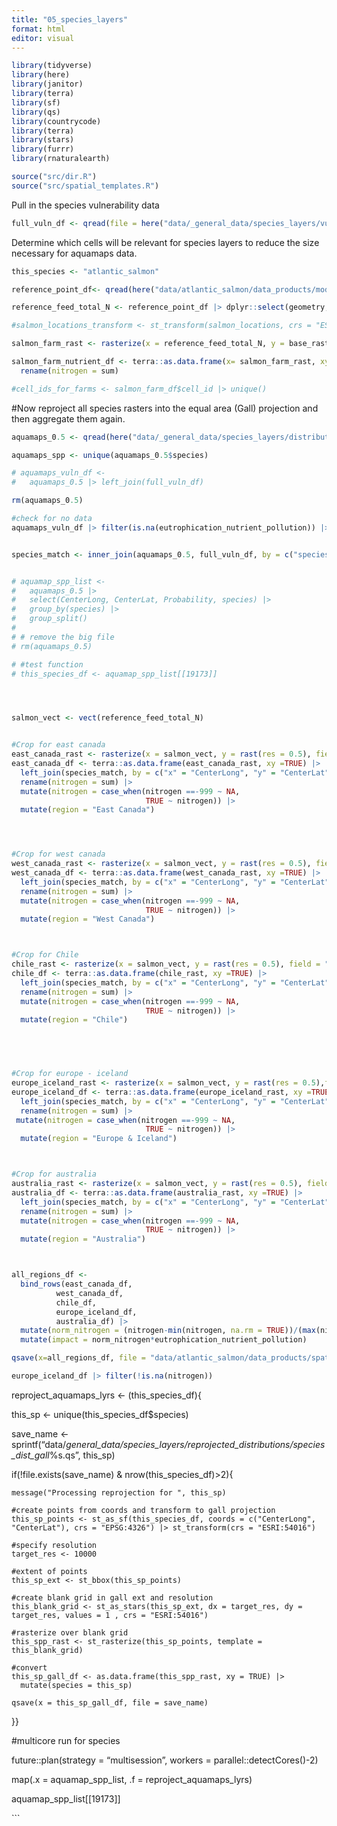 ```yaml
---
title: "05_species_layers"
format: html
editor: visual
---
```


```r
library(tidyverse)
library(here)
library(janitor)
library(terra)
library(sf)
library(qs)
library(countrycode)
library(terra)
library(stars)
library(furrr)
library(rnaturalearth)

source("src/dir.R")
source("src/spatial_templates.R")
```

Pull in the species vulnerability data

```r
full_vuln_df <- qread(file = here("data/_general_data/species_layers/vulnerabilities/marine_spp_vulnerabilities_eutrophication.qs")) 

```

Determine which cells will be relevant for species layers to reduce the size necessary for aquamaps data.

```r

this_species <- "atlantic_salmon"

reference_point_df<- qread(here("data/atlantic_salmon/data_products/model_summaries/reference/nitrogen_summary.qs"))

reference_feed_total_N <- reference_point_df |> dplyr::select(geometry, total_N_mean) 

#salmon_locations_transform <- st_transform(salmon_locations, crs = "ESRI:54016")

salmon_farm_rast <- rasterize(x = reference_feed_total_N, y = base_rast, field = "total_N_mean", fun = sum)

salmon_farm_nutrient_df <- terra::as.data.frame(x= salmon_farm_rast, xy = TRUE) |> 
  rename(nitrogen = sum) 

#cell_ids_for_farms <- salmon_farm_df$cell_id |> unique()


```

#Now reproject all species rasters into the equal area (Gall) projection and then aggregate them again.

```r
aquamaps_0.5 <- qread(here("data/_general_data/species_layers/distribution/aquamaps_0.5d.qs"))

aquamaps_spp <- unique(aquamaps_0.5$species)

# aquamaps_vuln_df <- 
#   aquamaps_0.5 |> left_join(full_vuln_df)

rm(aquamaps_0.5)

#check for no data
aquamaps_vuln_df |> filter(is.na(eutrophication_nutrient_pollution)) |> pull(species) |> unique() |> length()


species_match <- inner_join(aquamaps_0.5, full_vuln_df, by = c("species"))


# aquamap_spp_list <- 
#   aquamaps_0.5 |> 
#   select(CenterLong, CenterLat, Probability, species) |> 
#   group_by(species) |> 
#   group_split()
# 
# # remove the big file
# rm(aquamaps_0.5)

# #test function
# this_species_df <- aquamap_spp_list[[19173]]




salmon_vect <- vect(reference_feed_total_N)


#Crop for east canada
east_canada_rast <- rasterize(x = salmon_vect, y = rast(res = 0.5), field = "total_N_mean", fun = sum) |> crop(ext(east_canada_bbox))|> subst(NA, -999)
east_canada_df <- terra::as.data.frame(east_canada_rast, xy =TRUE) |> 
  left_join(species_match, by = c("x" = "CenterLong", "y" = "CenterLat")) |> 
  rename(nitrogen = sum) |> 
  mutate(nitrogen = case_when(nitrogen ==-999 ~ NA,
                              TRUE ~ nitrogen)) |>  
  mutate(region = "East Canada")




#Crop for west canada
west_canada_rast <- rasterize(x = salmon_vect, y = rast(res = 0.5), field = "total_N_mean", fun = sum) |> crop(ext(west_canada_bbox)) |> subst(NA, -999)
west_canada_df <- terra::as.data.frame(west_canada_rast, xy =TRUE) |> 
  left_join(species_match, by = c("x" = "CenterLong", "y" = "CenterLat")) |> 
  rename(nitrogen = sum) |> 
  mutate(nitrogen = case_when(nitrogen ==-999 ~ NA,
                              TRUE ~ nitrogen)) |> 
  mutate(region = "West Canada")



#Crop for Chile
chile_rast <- rasterize(x = salmon_vect, y = rast(res = 0.5), field = "total_N_mean", fun = sum) |> crop(ext(chile_bbox))|> subst(NA, -999)
chile_df <- terra::as.data.frame(chile_rast, xy =TRUE) |> 
  left_join(species_match, by = c("x" = "CenterLong", "y" = "CenterLat")) |> 
  rename(nitrogen = sum) |> 
  mutate(nitrogen = case_when(nitrogen ==-999 ~ NA,
                              TRUE ~ nitrogen)) |>
  mutate(region = "Chile")
  




#Crop for europe - iceland
europe_iceland_rast <- rasterize(x = salmon_vect, y = rast(res = 0.5),field = "total_N_mean", fun = sum) |> crop(ext(europe_iceland_bbox)) |> subst(NA,-999)
europe_iceland_df <- terra::as.data.frame(europe_iceland_rast, xy =TRUE) |> 
  left_join(species_match, by = c("x" = "CenterLong", "y" = "CenterLat")) |> 
  rename(nitrogen = sum) |> 
 mutate(nitrogen = case_when(nitrogen ==-999 ~ NA,
                              TRUE ~ nitrogen)) |> 
  mutate(region = "Europe & Iceland")



#Crop for australia
australia_rast <- rasterize(x = salmon_vect, y = rast(res = 0.5), field = "total_N_mean", fun = sum) |> crop(ext(australia_bbox))|> subst(NA, -999)
australia_df <- terra::as.data.frame(australia_rast, xy =TRUE) |> 
  left_join(species_match, by = c("x" = "CenterLong", "y" = "CenterLat")) |> 
  rename(nitrogen = sum) |> 
  mutate(nitrogen = case_when(nitrogen ==-999 ~ NA,
                              TRUE ~ nitrogen)) |> 
  mutate(region = "Australia")



all_regions_df <- 
  bind_rows(east_canada_df, 
          west_canada_df, 
          chile_df,
          europe_iceland_df,
          australia_df) |> 
  mutate(norm_nitrogen = (nitrogen-min(nitrogen, na.rm = TRUE))/(max(nitrogen, na.rm = TRUE)-min(nitrogen, na.rm = TRUE))) |> 
  mutate(impact = norm_nitrogen*eutrophication_nutrient_pollution)

qsave(x=all_regions_df, file = "data/atlantic_salmon/data_products/spatial_summaries/all_regions.qs")

europe_iceland_df |> filter(!is.na(nitrogen))
```


reproject_aquamaps_lyrs <- \(this_species_df){
    
  this_sp <- unique(this_species_df$species)
  
  save_name <- sprintf("data/_general_data/species_layers/reprojected_distributions/species_dist_gall_%s.qs", this_sp)
  
  if(!file.exists(save_name) & nrow(this_species_df)>2){
    
    message("Processing reprojection for ", this_sp)
    
    #create points from coords and transform to gall projection
    this_sp_points <- st_as_sf(this_species_df, coords = c("CenterLong", "CenterLat"), crs = "EPSG:4326") |> st_transform(crs = "ESRI:54016")
    
    #specify resolution
    target_res <- 10000
    
    #extent of points
    this_sp_ext <- st_bbox(this_sp_points)
    
    #create blank grid in gall ext and resolution
    this_blank_grid <- st_as_stars(this_sp_ext, dx = target_res, dy = target_res, values = 1 , crs = "ESRI:54016")
    
    #rasterize over blank grid
    this_spp_rast <- st_rasterize(this_sp_points, template = this_blank_grid)
    
    #convert
    this_sp_gall_df <- as.data.frame(this_spp_rast, xy = TRUE) |> 
      mutate(species = this_sp)
    
    qsave(x = this_sp_gall_df, file = save_name)
    
  }}

  
#multicore run for species  

future::plan(strategy = "multisession", workers = parallel::detectCores()-2)

map(.x = aquamap_spp_list, .f = reproject_aquamaps_lyrs)


aquamap_spp_list[[19173]]

```
